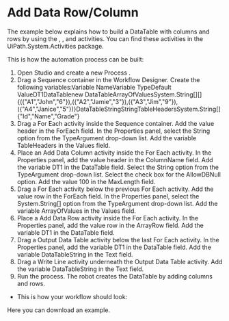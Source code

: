 ﻿# Add Data Row/Column

The example below explains how to build a DataTable with columns and rows by using the , , and  activities. You can
            find these activities in the UiPath.System.Activities package.

This is how the automation process can be built:

1. Open Studio and create a new Process .
2. Drag a Sequence container in the Workflow Designer. Create the following variables:Variable NameVariable TypeDefault ValueDT1DataTablenew DataTableArrayOfValuesSystem.String[][]{({"A1","John","6"}),({"A2","Jamie","3"}),({"A3","Jim","9"}),({"A4","Janice","5"})}DataTableStringStringTableHeadersSystem.String[]{"Id","Name","Grade"}
3. Drag a For Each activity inside the Sequence container. Add the value header in the ForEach field.
In the Properties panel, select the String option from the TypeArgument drop-down list.
Add the variable TableHeaders in the Values field.
4. Place an Add Data Column activity inside the For Each activity. In the Properties panel, add the value header in the ColumnName field.
Add the variable DT1 in the DataTable field.
Select the String option from the TypeArgument drop-down list.
Select the check box for the AllowDBNull option.
Add the value 100 in the MaxLength field.
5. Drag a For Each activity below the previous For Each activity. Add the value row in the ForEach field.
In the Properties panel, select the System.String[] option from the TypeArgument drop-down list.
Add the variable ArrayOfValues in the Values field.
6. Place a Add Data Row activity inside the For Each activity. In the Properties panel, add the value row in the ArrayRow field.
Add the variable DT1 in the DataTable field.
7. Drag a Output Data Table activity below the last For Each activity. In the Properties panel, add the variable DT1 in the DataTable field.
Add the variable DataTableString in the Text field.
8. Drag a Write Line activity underneath the Output Data Table activity. Add the variable DataTableString in the Text field.
9. Run the process. The robot creates the DataTable by adding columns and rows.

* This is how your workflow should look:

Here you can download an example.
